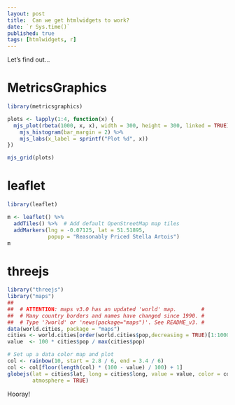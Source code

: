 ```yaml
---
layout: post
title:  Can we get htmlwidgets to work?
date: `r Sys.time()`
published: true
tags: [htmlwidgets, r]
---
```


Let's find out...

# MetricsGraphics

```r

library(metricsgraphics)

plots <- lapply(1:4, function(x) {
  mjs_plot(rbeta(1000, x, x), width = 300, height = 300, linked = TRUE) %>%
    mjs_histogram(bar_margin = 2) %>%
    mjs_labs(x_label = sprintf("Plot %d", x))
})

mjs_grid(plots)

```


# leaflet

```r
library(leaflet)

m <- leaflet() %>%
  addTiles() %>%  # Add default OpenStreetMap map tiles
  addMarkers(lng = -0.07125, lat = 51.51895, 
             popup = "Reasonably Priced Stella Artois")
m
```

# threejs

```r
library("threejs")
library("maps")
## 
##  # ATTENTION: maps v3.0 has an updated 'world' map.        #
##  # Many country borders and names have changed since 1990. #
##  # Type '?world' or 'news(package="maps")'. See README_v3. #
data(world.cities, package = "maps")
cities <- world.cities[order(world.cities$pop,decreasing = TRUE)[1:1000],]
value  <- 100 * cities$pop / max(cities$pop)

# Set up a data color map and plot
col <- rainbow(10, start = 2.8 / 6, end = 3.4 / 6)
col <- col[floor(length(col) * (100 - value) / 100) + 1]
globejs(lat = cities$lat, long = cities$long, value = value, color = col,
        atmosphere = TRUE)
```

Hooray!
